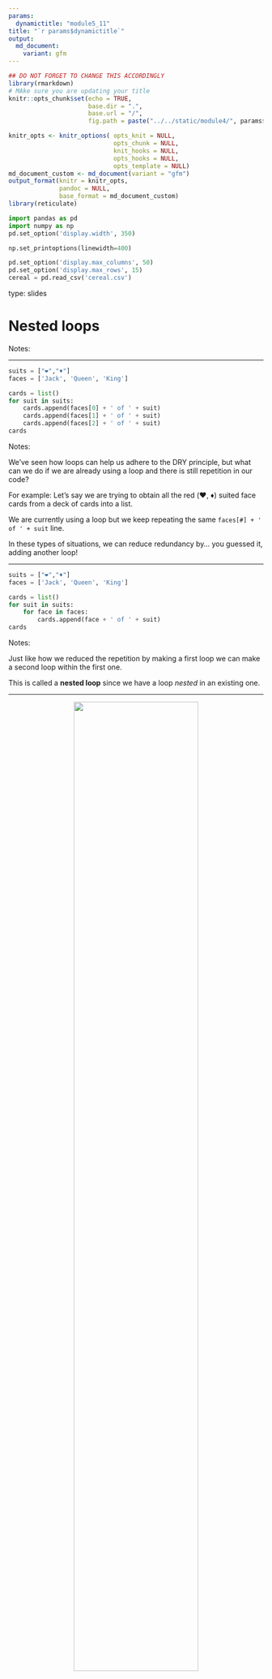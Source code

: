 ```yaml
---
params:
  dynamictitle: "module5_11"
title: "`r params$dynamictitle`"
output: 
  md_document:
    variant: gfm
---
```



```r
## DO NOT FORGET TO CHANGE THIS ACCORDINGLY 
library(rmarkdown)
# MAke sure you are updating your title 
knitr::opts_chunk$set(echo = TRUE,
                      base.dir = ".", 
                      base.url = "/",
                      fig.path = paste("../../static/module4/", params$dynamictitle,"/", sep = ""))

knitr_opts <- knitr_options( opts_knit = NULL,
                             opts_chunk = NULL,
                             knit_hooks = NULL,
                             opts_hooks = NULL,
                             opts_template = NULL)
md_document_custom <- md_document(variant = "gfm")
output_format(knitr = knitr_opts,
              pandoc = NULL,
              base_format = md_document_custom)
library(reticulate)

```


```python
import pandas as pd
import numpy as np
pd.set_option('display.width', 350)

np.set_printoptions(linewidth=400)

pd.set_option('display.max_columns', 50)
pd.set_option('display.max_rows', 15)
cereal = pd.read_csv('cereal.csv')
```

type: slides


# Nested loops

Notes: <br>

---


```python
suits = ["❤︎","♦"]
faces = ['Jack', 'Queen', 'King']

cards = list()
for suit in suits:
    cards.append(faces[0] + ' of ' + suit)
    cards.append(faces[1] + ' of ' + suit)
    cards.append(faces[2] + ' of ' + suit)
cards
```



Notes: 

We've seen how loops can help us adhere to the DRY principle, but what can we do if we are already using a loop and there is still repetition in our code?     

For example: Let's say we are trying to obtain all the red (♥️, ♦️) suited face cards from a deck of cards into a list.

We are currently using a loop but we keep repeating the same `faces[#] + ' of ' + suit` line. 

In these types of situations, we can reduce redundancy by... you guessed it, adding another loop! 

---


```python
suits = ["❤︎","♦︎"]
faces = ['Jack', 'Queen', 'King']

cards = list()
for suit in suits:
    for face in faces: 
        cards.append(face + ' of ' + suit)
cards
```



Notes: 

Just like how we reduced the repetition by making a first loop we can make a second loop within the first one. 

This is called a **nested loop** since we have a loop *nested* in an existing one. 

---



<center><img src='/module5/nested1.png' width="70%"></center>

Notes: 

We enter into the outer loop where the first element in suits is `♥️`.

---




<center><img src='/module5/nested2.png' width="70%"></center>

Notes: 

The next line constructs the second loop, which iterate over the list `faces`.  

The first element in this list is `Jack`.

---




<center><img src='/module5/nested3.png' width="70%"></center>

Notes: 

The following indented line of code creates a string containing the suit (`♥️`)  and the face (`Jack`) in the current iterations and append it to the list `cards`.

---



<center><img src='/module5/nested4.png' width="70%"></center>

Notes:

Once we have appended this to `cards`, the inner loop moves onto the second element in the `faces` list which has the value `Queen`.

Notice how we are still on the first element (`♥️`) in the `suit` list.  

---


<center><img src='/module5/nested5.png' width="70%"></center>

Notes:

We create a string containing the suit (`♥️`) and the face (`Queen`) of this current iteration which is `Queen of ♥️`  and add it to the list `cards`.

---


<center><img src='/module5/nested6.png' width="70%"></center>

Notes: 

Since we finish all the code in the inner loop's second iteration we can move on the third element in list `faces` which is `King`.

---



<center><img src='/module5/nested7.png' width="70%"></center>



Notes: 


The string `King of ♥️` is added to the `cards` list.

It's at this point that we have finished all the elements in the inner loop, where do we go now? 

---



<center><img src='/module5/nested8.png' width="70%"></center>

Notes: 

Now, that all the elements in `faces` have been iterated over can we move on to the next iteration in the outer loop. 

This involves of iterating to the next element (`♦️`)  in the list `suits`.

---


<center><img src='/module5/nested9.png' width="70%"></center>

Notes: 

We now restart iterating over `faces` again in the inner loop, starting with `Jack`.

---


<center><img src='/module5/nested10.png' width="70%"></center>

Notes:

We iterate over each element in `faces` again appending the strings  `'Jack of ♦'`, `'Queen of ♦'`, `'King of ♦'` at each iteration until reaching the end of the list `faces`.


---



<center><img src='/module5/nested11.png' width="70%"></center>

Notes: 

Since we have reached the end of both the lists `suits` and `faces`, all the iterations in the inner and outer loops have finished. 

We exit the loops and executes the next line of code which displays the list `cards`.

---


```python
cards = list()
for suit in suits:
    print(suit)
    for face in faces: 
        print(face)
        cards.append(face + ' of ' + suit)
cards
```
```out
❤︎
Jack
Queen
King
♦
Jack
Queen
King
['Jack of ❤︎', 'Queen of ❤︎', 'King of ❤︎', 'Jack of ♦', 'Queen of ♦', 'King of ♦']
```



Notes: 

By looking at the output, we notice that all the heart(♥️) face cards are added to the list first.  

That means the first iteration of the outer loop waits for the inner loop to finish going through all the face elements before starting the next element in `suit`. 

Python then re-iterates over the inner loop again for the second element (♦️) in the outer loop. 

The outer loop cannot move onto its next iteration until the inner loop has reached the last item in its collection. 

---

<center><img src='/module5/loop33.gif' width="90%"></center>


Notes: 

Let's see exactly what is happening again in the animation below.

---

# Let’s apply what we learned!

Notes: <br>
